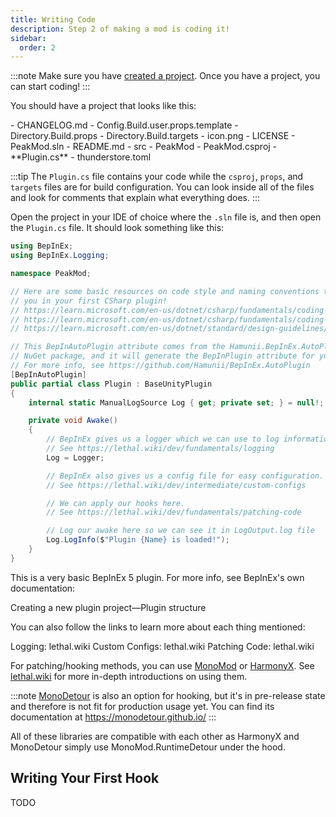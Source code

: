 ```yaml
---
title: Writing Code
description: Step 2 of making a mod is coding it!
sidebar:
  order: 2
---
```



:::note
Make sure you have [created a project](/creating-a-mod/creating-a-project). Once you have a project, you can start coding!
:::

You should have a project that looks like this:

<FileTree>
- CHANGELOG.md
- Config.Build.user.props.template
- Directory.Build.props
- Directory.Build.targets
- icon.png
- LICENSE
- PeakMod.sln
- README.md
- src
  - PeakMod
    - PeakMod.csproj
    - **Plugin.cs**
    - thunderstore.toml
</FileTree>

:::tip
The `Plugin.cs` file contains your code while the `csproj`, `props`, and `targets` files are for build configuration. You can look inside all of the files and look for comments that explain what everything does.
:::

Open the project in your IDE of choice where the `.sln` file is, and then open the `Plugin.cs` file. It should look something like this:

```cs title="Plugin.cs"
using BepInEx;
using BepInEx.Logging;

namespace PeakMod;

// Here are some basic resources on code style and naming conventions to help
// you in your first CSharp plugin!
// https://learn.microsoft.com/en-us/dotnet/csharp/fundamentals/coding-style/coding-conventions
// https://learn.microsoft.com/en-us/dotnet/csharp/fundamentals/coding-style/identifier-names
// https://learn.microsoft.com/en-us/dotnet/standard/design-guidelines/names-of-namespaces

// This BepInAutoPlugin attribute comes from the Hamunii.BepInEx.AutoPlugin
// NuGet package, and it will generate the BepInPlugin attribute for you!
// For more info, see https://github.com/Hamunii/BepInEx.AutoPlugin
[BepInAutoPlugin]
public partial class Plugin : BaseUnityPlugin
{
    internal static ManualLogSource Log { get; private set; } = null!;

    private void Awake()
    {
        // BepInEx gives us a logger which we can use to log information.
        // See https://lethal.wiki/dev/fundamentals/logging
        Log = Logger;

        // BepInEx also gives us a config file for easy configuration.
        // See https://lethal.wiki/dev/intermediate/custom-configs

        // We can apply our hooks here.
        // See https://lethal.wiki/dev/fundamentals/patching-code

        // Log our awake here so we can see it in LogOutput.log file
        Log.LogInfo($"Plugin {Name} is loaded!");
    }
}
```

This is a very basic BepInEx 5 plugin. For more info, see BepInEx's own documentation: 

<LinkButton
  href="https://docs.bepinex.dev/articles/dev_guide/plugin_tutorial/2_plugin_start.html#plugin-structure"
  variant="secondary"
  icon="external">
  Creating a new plugin project—Plugin structure
</LinkButton>

You can also follow the links to learn more about each thing mentioned:

<LinkButton href="https://lethal.wiki/dev/fundamentals/logging" variant="minimal" icon="external">
  Logging: lethal.wiki
</LinkButton>
<LinkButton href="https://lethal.wiki/dev/intermediate/custom-configs" variant="minimal" icon="external">
  Custom Configs: lethal.wiki
</LinkButton>
<LinkButton href="https://lethal.wiki/dev/fundamentals/patching-code" variant="minimal" icon="external">
  Patching Code: lethal.wiki
</LinkButton>

For patching/hooking methods, you can use [MonoMod](<https://github.com/MonoMod/MonoMod>) or [HarmonyX](<https://github.com/BepInEx/HarmonyX>). See [lethal.wiki](<https://lethal.wiki/dev/fundamentals/patching-code>) for more in-depth introductions on using them.

:::note
[MonoDetour](<https://github.com/MonoDetour/MonoDetour>) is also an option for hooking, but it's in pre-release state and therefore is not fit for production usage yet. You can find its documentation at https://monodetour.github.io/
:::

All of these libraries are compatible with each other as HarmonyX and MonoDetour simply use MonoMod.RuntimeDetour under the hood.

## Writing Your First Hook

TODO

<LinkCard
  title="Publishing Your Mod"
  href="/creating-a-mod/packaging-and-publishing"
  description="Upload your mod for everyone to download!"
/>